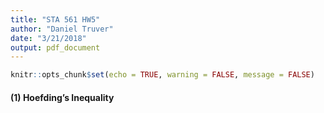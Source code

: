 ```yaml
---
title: "STA 561 HW5"
author: "Daniel Truver"
date: "3/21/2018"
output: pdf_document
---
```


```r
knitr::opts_chunk$set(echo = TRUE, warning = FALSE, message = FALSE)
```

#### (1) Hoefding's Inequality 

